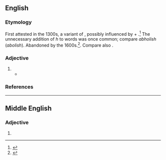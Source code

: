 ==English==

===Etymology===
First attested in the 1300s, a variant of {{m|en|abominable}}, possibly influenced by {{etyl|la|en}} {{m|la|ab}} + {{m|la|homine||man}}.<ref>{{R:MW3 1976|page=3}}</ref> The unnecessary addition of ''h'' to words was once common; compare ''abholish'' (''abolish''). Abandoned by the 1600s.<ref>{{R:CDOE|page=4}}</ref>. Compare also {{m|en|abhomination}}.

===Adjective===
{{en-adj}}

# {{obsolete form of|en|abominable}}
#* {{quote-book|en|author=Shakespeare|title=Love's Labour's Lost|section=act 5, scene I|passage=This is '''''abhominable''''', which he [Don Armado] would call ''abominable''.|year=1597}}

===References===
<references/>

----

==Middle English==

===Adjective===
{{head|enm|adjective}}

# {{alternative form of|enm|abhomynable}}
